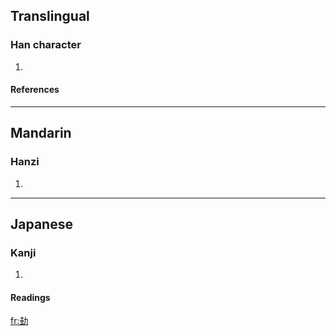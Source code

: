 ==Translingual==
===Han character===
{{Han char|rad=力|as=06|sn=8|four=|canj=土土大尸 (GGKS), X土土大尸 (XGGKS)}}
# {{defn|Han}}
====References====
{{Han ref|kx=0147.110|dkj=02333|hdz=10369.100|uh=52B8|ud=21176}}
----


==Mandarin==
===Hanzi===
{{cmn-hanzi|pin=wā (wa1)|wg=wa<sup>1</sup>}}
# {{defn|Mandarin}}
----
==Japanese==
===Kanji===
{{ja-kanji|grade=|rs=力06}}
# {{defn|Japanese}} 
====Readings====
{{ja-readings|on=[[あい]] (ai), [[あ]] (a)|kun=[[せまる]] (semaru)}}




[[fr:劸]]